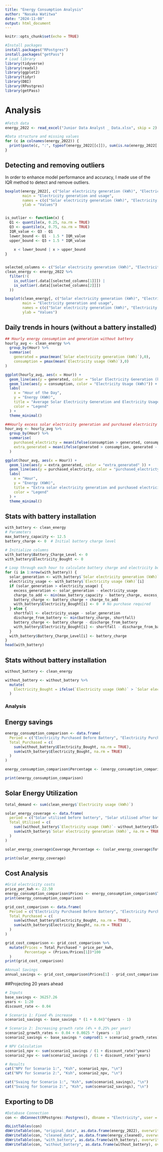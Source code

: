 ---
title: "Energy Consumption Analysis"
author: "Nasaka Watitwa"
date: "2024-11-08"
output: html_document
---

```{r setup, include=FALSE}
knitr::opts_chunk$set(echo = TRUE)
```

```{r}
#Install packages
install.packages("RPostgres")
install.packages("getPass")
# Load library
library(tidyverse)
library(readxl)
library(ggplot2)
library(tidyr)
library(DBI)
library(RPostgres)
library(getPass)
```

# Analysis
```{r}
#Fetch data
energy_2022 <- read_excel("Junior Data Analyst _ Data.xlsx", skip = 2)

#Data structure and missing values
for (c in colnames(energy_2022)) {
  print(paste(c, ":", typeof(energy_2022[[c]]), sum(is.na(energy_2022[[c]]))))
}
```
## Detecting and removing outliers
In order to enhance model performance and accuracy, I made use of the IQR method to detect and remove outliers.
```{r}

boxplot(energy_2022[, c("Solar electricity generation (kWh)", "Electricity usage (kWh)")], 
        main = "Electricity generation and usage",
        names = c(c("Solar electricity generation (kWh)", "Electricity usage (kWh)")),
        ylab = "Values")


is_outlier <- function(x) {
  Q1 <- quantile(x, 0.25, na.rm = TRUE)
  Q3 <- quantile(x, 0.75, na.rm = TRUE)
  IQR_value <- Q3 - Q1
  lower_bound <- Q1 - 1.5 * IQR_value
  upper_bound <- Q3 + 1.5 * IQR_value
  
    x < lower_bound | x > upper_bound
}


selected_columns <- c("Solar electricity generation (kWh)", "Electricity usage (kWh)")
clean_energy <- energy_2022 %>%
  filter(!(
    is_outlier(.data[[selected_columns[1]]]) |
    is_outlier(.data[[selected_columns[2]]])
  ))

boxplot(clean_energy[, c("Solar electricity generation (kWh)", "Electricity usage (kWh)")],
        main = "Electricity generation and usage",
        names = c(c("Solar electricity generation (kWh)", "Electricity usage (kWh)")),
        ylab = "Values")

```

## Daily trends in hours (without a battery installed)
```{r}
## Hourly energy consumption and generation without battery
hourly_avg <- clean_energy %>% 
  group_by(Hour) %>% 
  summarise(
    generated = pmax(mean(`Solar electricity generation (kWh)`),0),
    consumption = pmax(mean(`Electricity usage (kWh)`),0)
)

ggplot(hourly_avg, aes(x = Hour)) +
  geom_line(aes(y = generated, color = "Solar Electricity Generation (kWh)")) +
  geom_line(aes(y = consumption, color = "Electricity Usage (kWh)")) +
  labs(
    x = "Hour of the Day",
    y = "Energy (KWH)",
    title = "Average Solar Electricity Generation and Electricity Usage per Hour",
    color = "Legend"
  ) +
  theme_minimal()

```


```{r}
##Hourly excess solar electricity generation and purchased electricity
hour_avg <- hourly_avg %>% 
  group_by(Hour) %>% 
  summarise(
    purchased_electricty = mean(ifelse(consumption > generated, consumption - generated, 0), na.rm = TRUE),
    extra_generated = mean(ifelse(generated > consumption, generated - consumption, 0), na.rm = TRUE)
  )

ggplot(hour_avg, aes(x = Hour)) +
  geom_line(aes(y = extra_generated, color = "extra_generated" )) +
  geom_line(aes(y = purchased_electricty, color = "purchased_electricty" )) +
  labs(
    x = "Hour",
    y = "Energy (KWH)",
    title = "Extra solar electricity generation and purchased electricity",
    color = "Legend"
  ) +
  theme_minimal()
```

## Stats with battery installation
```{r}
with_battery <- clean_energy
# Parameters
max_battery_capacity <- 12.5
battery_charge <- 0  # Initial battery charge level

# Initialize columns
with_battery$Battery_Charge_Level <- 0
with_battery$Electricity_Bought <- 0

# Loop through each hour to calculate battery charge and electricity bought
for (i in 1:nrow(with_battery)) {
  solar_generation <- with_battery$`Solar electricity generation (kWh)`[i]
  electricity_usage <- with_battery$`Electricity usage (kWh)`[i]
  if (solar_generation > electricity_usage) {
    excess_generation <- solar_generation - electricity_usage
    charge_to_add <- min(max_battery_capacity - battery_charge, excess_generation)
    battery_charge <- battery_charge + charge_to_add
    with_battery$Electricity_Bought[i] <- 0  # No purchase required
  } else {
    shortfall <- electricity_usage - solar_generation
    discharge_from_battery <- min(battery_charge, shortfall)
    battery_charge <- battery_charge - discharge_from_battery
    with_battery$Electricity_Bought[i] <- shortfall - discharge_from_battery
  }
  with_battery$Battery_Charge_Level[i] <- battery_charge
}
head(with_battery)

```
## Stats without battery installation
```{r}
without_battery <- clean_energy

without_battery <- without_battery %>% 
  mutate(
    Electricity_Bought = ifelse(`Electricity usage (kWh)` > `Solar electricity generation (kWh)`, `Electricity usage (kWh)` - `Solar electricity generation (kWh)`, 0)
  )
```

### Analysis
## Energy savings
```{r}
energy_consumption_comparison <- data.frame(
  Period = c("Electricity Purchased Before Battery", "Electricity Purchased After Battery"),
  Total_Purchased = c(
    sum(without_battery$Electricity_Bought, na.rm = TRUE),
    sum(with_battery$Electricity_Bought, na.rm = TRUE)
  )
)

energy_consumption_comparison$Percentage <- (energy_consumption_comparison$Total_Purchased / energy_consumption_comparison$Total_Purchased[1]) * 100

print(energy_consumption_comparison)

```

## Solar Energy Utilization
```{r}
total_demand <- sum(clean_energy$`Electricity usage (kWh)`)

solar_energy_coverage <- data.frame(
  period = c("Solar utilised before battery", "Solar utilised after battery"),
  Total_Utilised = c(
    sum((without_battery$`Electricity usage (kWh)`- without_battery$Electricity_Bought)),
    sum(with_battery$`Solar electricity generation (kWh)`, na.rm = TRUE)
  )
)

solar_energy_coverage$Coverage_Percentage <- (solar_energy_coverage$Total_Utilised / total_demand) * 100

print(solar_energy_coverage)

```

## Cost Analysis
```{r}
#Grid electricity costs
price_per_kwh <- 22.50
energy_consumption_comparison$Prices <- energy_consumption_comparison$Total_Purchased * price_per_kwh
print(energy_consumption_comparison)

grid_cost_comparison <- data.frame(
  Period = c("Electricity Purchased Before Battery", "Electricity Purchased After Battery"),
  Total_Purchased = c(
    sum(without_battery$Electricity_Bought, na.rm = TRUE),
    sum(with_battery$Electricity_Bought, na.rm = TRUE)
  )
)

grid_cost_comparison <- grid_cost_comparison %>% 
  mutate(Prices = Total_Purchased * price_per_kwh,
         Percentage = (Prices/Prices[1])*100
  )
print(grid_cost_comparison)

#Annual Savings 
annual_savings <- grid_cost_comparison$Prices[1] - grid_cost_comparison$Prices[2]

```


##Projecting 20 years ahead
```{r}
# Inputs
base_savings <- 36257.26
years <- 1:20
discount_rate <- 0.04

# Scenario 1: Fixed 4% increase
scenario1_savings <- base_savings * (1 + 0.04)^(years - 1)

# Scenario 2: Increasing growth rate (4% + 0.25% per year)
scenario2_growth_rates <- 0.04 + 0.0025 * (years - 1)
scenario2_savings <- base_savings * cumprod(1 + scenario2_growth_rates)

# NPV Calculation
scenario1_npv <- sum(scenario1_savings / (1 + discount_rate)^years)
scenario2_npv <- sum(scenario2_savings / (1 + discount_rate)^years)

# Results
cat("NPV for Scenario 1:", "Ksh", scenario1_npv, "\n")
cat("NPV for Scenario 2:", "Ksh", scenario2_npv, "\n")

cat("Svaing for Scenario 1:", "Ksh", sum(scenario1_savings), "\n")
cat("Svaing for Scenario 2:", "Ksh", sum(scenario2_savings), "\n")
```
## Exporting to DB
```{r}
#Database Connection
con <- dbConnect(RPostgres::Postgres(), dbname = "Electricity", user = "postgres", password = getPass::getPass("Database password"))

dbListTables(con)
dbWriteTable(con, "original_data", as.data.frame(energy_2022), overwrite = TRUE, row.names = FALSE)
dbWriteTable(con, "cleaned_data", as.data.frame(energy_cleaned), overwrite = TRUE, row.names = FALSE)
dbWriteTable(con, "with_battery", as.data.frame(with_battery), overwrite = TRUE, row.names = FALSE)
dbWriteTable(con, "without_battery", as.data.frame(without_battery), overwrite = TRUE, row.names = FALSE)


```





